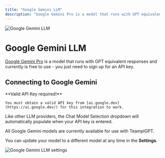```yaml
---
title: "Google Gemini LLM"
description: "Google Gemini Pro is a model that runs with GPT equivalent responses and currently is free to use."
---
```



<Image
  src="/images/anythingllm-setup/llm-configuration/cloud/google-gemini/header-image.png"
  height={1080}
  width={1920}
  quality={100}
  alt="Google Gemini LLM"
/>

# Google Gemini LLM

[Google Gemini Pro](https://ai.google.dev/) is a model that runs with GPT equivalent responses and currently is free to use - you just need to sign up for an API key.

## Connecting to Google Gemini

<Callout type="info" emoji="️💡">
  **Valid API Key required!**

    You must obtain a valid API key from [ai.google.dev](https://ai.google.dev/) for this integration to work.

</Callout>

Like other LLM providers, the Chat Model Selection dropdown will automatically populate when your API key is entered.

All Google Gemini models are currently available for use with TeamplGPT.

You can update your model to a different model at any time in the **Settings**.

<Image
  src="/images/anythingllm-setup/llm-configuration/cloud/google-gemini/gemini-llm.png"
  height={1080}
  width={1920}
  quality={100}
  alt="Google Gemini LLM settings"
/>
